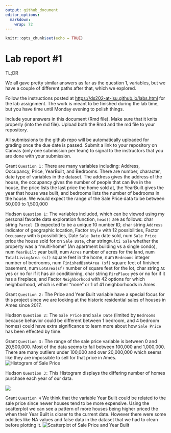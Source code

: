 ```yaml
---
output: github_document
editor_options: 
  markdown: 
    wrap: 72
---
```


<!-- README.md is generated from README.Rmd. Please edit the README.Rmd file -->

```r
knitr::opts_chunk$set(echo = TRUE)
```

# Lab report #1

TL;DR

We all gave pretty similar answers as far as the question 1, variables,
but we have a couple of different paths after that, which we explored.

Follow the instructions posted at
<https://ds202-at-isu.github.io/labs.html> for the lab assignment. The
work is meant to be finished during the lab time, but you have time
until Monday evening to polish things.

Include your answers in this document (Rmd file). Make sure that it
knits properly (into the md file). Upload both the Rmd and the md file
to your repository.

All submissions to the github repo will be automatically uploaded for
grading once the due date is passed. Submit a link to your repository on
Canvas (only one submission per team) to signal to the instructors that
you are done with your submission.

Grant `Question 1:` There are many variables including: Address,
Occupancy, Price, YearBuilt, and Bedrooms. There are number, character,
date type of variables in the dataset. The address gives the address of
the house, the occupancy gives the number of people that can live in the
house, the price lists the last price the home sold at, the YearBuilt
gives the year that house was built, and bedrooms lists the number of
bedrooms in the house. We would expect the range of the Sale Price data
to be between 50,000 to 1,500,000

Hudson `Question 1:` The variables included, which can be viewed using
my personal favorite data exploration function, `head()` are as follows:
char string `Parcel ID` expected to be a unique 10 number ID, char
string `Address` indicator of geographic location, Factor `Style` with
12 possibilities, Factor `Occupancy` with 5 possibilities, Date
`Sale Date` date sold, num `Sale Price` price the house sold for on
`Sale Date`, char string`Multi Sale` whether the property was a
"multi-home" (An apartment building vs a single condo), num `YearBuilt`
year built, num `Acres` number of acres for the land, num
`TotalLivingArea (sf)` square feet in the home, num `Bedrooms` integer
number of bedrooms, num `FinishedBsmtArea (sf)` square feet of finished
basement, num `LotArea(sf)` number of square feet for the lot, char
string `AC` yes or no for if it has air conditioning, char string
`FirePlace` yes or no for if it has a fireplace, and Factor
`Neighborhood` with 42 options for which neighborhood, which is either
"none" or 1 of 41 neighborhoods in Ames.

Grant `Question 2:` The Price and Year Built variable have a special
focus for this project since we are looking at the historic residential
sales of houses in Ames since 2017.

Hudson `Question 2:` The `Sale Price` and `Sale Date` (limited by
`Bedrooms` because behavior could be different between 1 bedroom, and 4
bedroom homes) could have extra significance to learn more about how
`Sale Price` has been effected by time.

Grant `Question 3:` The range of the sale price variable is between 0
and 20,500,000. Most of the data seems to fall between 100,000 and
1,000,000. There are many outliers under 100,000 and over 20,000,000
which seems like they are impossible to sell for that price in Ames.
![Histogram of Sale Price](histr.png)

Hudson `Question 3:` This Histogram displays the differing number of homes purchase each year of our data. 

![](images/HomesBoughtPerYear.png)

Grant `Question 4` We think that the variable Year Built could be
related to the sale price since newer houses tend to be more expensive.
Using the scatterplot we can see a pattern of more houses being higher
priced the when their Year Built is closer to the current date. However
there were some oddities like NA values and false data in the dataset
that we had to clean before plotting it. ![Scatterplot of Sale Price and
Year Built](scrtplt2.png)
